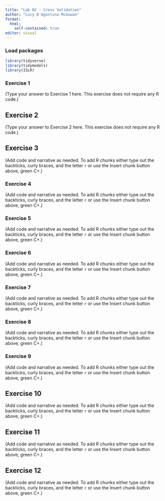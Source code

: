 ```yaml
---
title: "Lab 02 - Cross Validation"
author: "Lucy D'Agostino McGowan"
format: 
  html:
    self-contained: true
editor: visual
---
```


### Load packages

```r
library(tidyverse) 
library(tidymodels)
library(ISLR)
```


### Exercise 1

(Type your answer to Exercise 1 here. This exercise does not require any R code.)

## Exercise 2

(Type your answer to Exercise 2  here. This exercise does not require any R code.)

## Exercise 3 

(Add code and narrative as needed. To add R chunks either type out the backticks, curly braces, and the letter `r` or use the Insert chunk button above, green C+.)

### Exercise 4

(Add code and narrative as needed. To add R chunks either type out the backticks, curly braces, and the letter `r` or use the Insert chunk button above, green C+.)


### Exercise 5

(Add code and narrative as needed. To add R chunks either type out the backticks, curly braces, and the letter `r` or use the Insert chunk button above, green C+.)


### Exercise 6

(Add code and narrative as needed. To add R chunks either type out the backticks, curly braces, and the letter `r` or use the Insert chunk button above, green C+.)


### Exercise 7

(Add code and narrative as needed. To add R chunks either type out the backticks, curly braces, and the letter `r` or use the Insert chunk button above, green C+.)


### Exercise 8

(Add code and narrative as needed. To add R chunks either type out the backticks, curly braces, and the letter `r` or use the Insert chunk button above, green C+.)


### Exercise 9

(Add code and narrative as needed. To add R chunks either type out the backticks, curly braces, and the letter `r` or use the Insert chunk button above, green C+.)


## Exercise 10 

(Add code and narrative as needed. To add R chunks either type out the backticks, curly braces, and the letter `r` or use the Insert chunk button above, green C+.)

## Exercise 11

(Add code and narrative as needed. To add R chunks either type out the backticks, curly braces, and the letter `r` or use the Insert chunk button above, green C+.)

## Exercise 12

(Add code and narrative as needed. To add R chunks either type out the backticks, curly braces, and the letter `r` or use the Insert chunk button above, green C+.)
